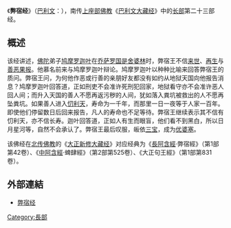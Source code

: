 {{unreferenced|time=2017-07-30T14:18:10+00:00}}
{{佛教}}
《'''弊宿经'''》（[[巴利文|巴利文]]：{{lang|ISAT|Payasi Sutta}}），南传[[上座部佛教|上座部佛教]]《[[巴利文大藏经|巴利文大藏经]]》中的[[長部_(佛經)|长部]]第二十三部经。

==概述 ==
该经讲述，[[佛陀|佛陀]]弟子[[鸠摩罗迦叶|鸠摩罗迦叶]]在[[乔萨罗国|乔萨罗国]][[是舍婆林|是舍婆林]]时，弊宿王不信[[来世|来世]]、[[再生|再生]]与[[业报|善恶果报]]。他慕名前来与鸠摩罗迦叶辩论。鸠摩罗迦叶以种种比喻来回答弊宿王的质问。弊宿王问，为何他作恶或行善的亲朋好友都没有如约从地狱天国向他报告消息？鸠摩罗迦叶回答道，正如刑吏不会准许死刑犯回家，地狱看守亦不会准许恶人回人间；而升入天国的善人不愿再返污秽的人间，犹如落入粪坑被救出的人不愿再坠粪坑。如果善人进入[[忉利天|忉利天]]，寿命为一千年，而那里一日一夜等于人家一百年。即使他们停留数日后回来报告，凡人的寿命也不足等待。弊宿王继续表示其不信有忉利天，亦不信长寿。迦叶回答道，正如人有生而眼盲，他们看不到黑白，所以日月星河等，自然不会承认了。弊宿王最后叹服，皈依[[三宝|三宝]]，成为[[优婆塞|优婆塞]]。

该佛经在[[北传佛教|北传佛教]]的《[[大正新修大藏经|大正新修大藏经]]》对应经典为《[[長阿含經|長阿含經]]·弊宿經》（第1部第42卷）、《[[中阿含經|中阿含經]]·蜱肆經》（第2部第525卷）、《大正句王經》（第1部第831卷）。

==外部連結 ==
*[http://www.fjland.net/Article/ShowArticle.asp?ArticleID=75 弊宿经]{{Dead link|date=2018年10月 |bot=InternetArchiveBot |fix-attempted=yes }}
{{Pali-D}}
{{China-buddhism-book-ahan}}
[[Category:長部|Category:長部]]